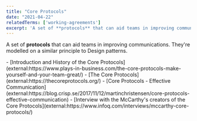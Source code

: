 ```yaml
---
title: "Core Protocols"
date: "2021-04-22"
relatedTerms: ['working-agreements']
excerpt: 'A set of **protocols** that can aid teams in improving communications. They're modelled on'
---
```


A set of **protocols** that can aid teams in improving communications. They're modelled on a similar principle to Design patterns.

<HighlightBox heading="Resource Links" variant="resourceLinks">
- [Introduction and History of the Core Protocols](external:https://www.plays-in-business.com/the-core-protocols-make-yourself-and-your-team-great/)
- [The Core Protocols](external:https://thecoreprotocols.org/)
- [Core Protocols - Effective Communication](external:https://blog.crisp.se/2017/11/12/martinchristensen/core-protocols-effective-communication)
- [Interview with the McCarthy's creators of the Core Protocols](external:https://www.infoq.com/interviews/mccarthy-core-protocols/)
</HighlightBox>
